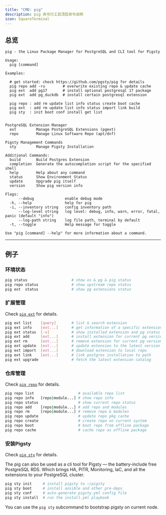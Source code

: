 ```yaml
---
title: "CMD: pig"
description: pig 命令行工具顶层命令说明
icon: SquareTerminal
---
```


## 总览

```
pig - the Linux Package Manager for PostgreSQL and CLI tool for Pigsty

Usage:
  pig [command]

Examples:

  # get started: check https://github.com/pgsty/pig for details
  pig repo add -ru        # overwrite existing repo & update cache
  pig ext  add pg17       # install optional postgresql 17 package
  pig ext  add pg_duckdb  # install certain postgresql extension

  pig repo : add rm update list info status create boot cache
  pig ext  : add rm update list info status import link build
  pig sty  : init boot conf install get list


PostgreSQL Extension Manager
  ext         Manage PostgreSQL Extensions (pgext)
  repo        Manage Linux Software Repo (apt/dnf)

Pigsty Management Commands
  sty         Manage Pigsty Installation

Additional Commands:
  build       Build Postgres Extension
  completion  Generate the autocompletion script for the specified shell
  help        Help about any command
  status      Show Environment Status
  update      Upgrade pig itself
  version     Show pig version info

Flags:
      --debug              enable debug mode
  -h, --help               help for pig
  -i, --inventory string   config inventory path
      --log-level string   log level: debug, info, warn, error, fatal, panic (default "info")
      --log-path string    log file path, terminal by default
  -t, --toggle             Help message for toggle

Use "pig [command] --help" for more information about a command.
```

------

## 例子

### 环境状态

```bash
pig status                    # show os & pg & pig status
pig repo status               # show upstream repo status
pig ext  status               # show pg extensions status 
```

### 扩展管理

Check [`pig ext`](/pig/ext/) for details.

```bash
pig ext list    [query]       # list & search extension      
pig ext info    [ext...]      # get information of a specific extension
pig ext status  [-v]          # show installed extension and pg status
pig ext add     [ext...]      # install extension for current pg version
pig ext rm      [ext...]      # remove extension for current pg version
pig ext update  [ext...]      # update extension to the latest version
pig ext import  [ext...]      # download extension to local repo
pig ext link    [ext...]      # link postgres installation to path
pig ext upgrade               # fetch the latest extension catalog
```

### 仓库管理

Check [`pig repo`](/pig/repo/) for details.

```bash
pig repo list                    # available repo list
pig repo info   [repo|module...] # show repo info
pig repo status                  # show current repo status
pig repo add    [repo|module...] # add repo and modules
pig repo rm     [repo|module...] # remove repo & modules
pig repo update                  # update repo pkg cache
pig repo create                  # create repo on current system
pig repo boot                    # boot repo from offline package
pig repo cache                   # cache repo as offline package
```

### 安装Pigsty

Check [`pig sty`](/pig/sty/) for details.

The pig can also be used as a cli tool for Pigsty — the battery-include free PostgreSQL RDS.
Which brings HA, PITR, Monitoring, IaC, and all the extensions to your PostgreSQL cluster.

```bash
pig sty init     # install pigsty to ~/pigsty 
pig sty boot     # install ansible and other pre-deps 
pig sty conf     # auto-generate pigsty.yml config file
pig sty install  # run the install.yml playbook
```

You can use the `pig sty` subcommand to bootstrap pigsty on current node.